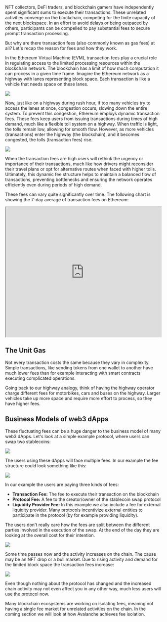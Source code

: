 NFT collectors, DeFi traders, and blockchain gamers have independently spent significant sums to execute their transactions. These unrelated activities converge on the blockchain, competing for the finite capacity of the next blockspace. In an effort to avoid delays or being outpaced by others, participants can be compelled to pay substantial fees to secure prompt transaction processing.

But why are there transaction fees (also commonly known as gas fees) at all? Let's recap the reason for fees and how they work.

In the Ethereum Virtual Machine (EVM), transaction fees play a crucial role in regulating access to the limited processing resources within the blockchain network. The blockchain has a limit of how much computation it can process in a given time frame. Imagine the Ethereum network as a highway with lanes representing block space. Each transaction is like a vehicle that needs space on these lanes.

![](/course-images/multi-chain-architecture/transaction-fees/low-demand.png)

Now, just like on a highway during rush hour, if too many vehicles try to access the lanes at once, congestion occurs, slowing down the entire system. To prevent this congestion, Ethereum employs dynamic transaction fees. These fees keep users from issuing transactions during times of high demand, much like a flexible toll system on a highway. When traffic is light, the tolls remain low, allowing for smooth flow. However, as more vehicles (transactions) enter the highway (the blockchain), and it becomes congested, the tolls (transaction fees) rise.

![](/course-images/multi-chain-architecture/transaction-fees/high-demand.png)

When the transaction fees are high users will rethink the urgency or importance of their transactions, much like how drivers might reconsider their travel plans or opt for alternative routes when faced with higher tolls. Ultimately, this dynamic fee structure helps to maintain a balanced flow of transactions, preventing bottlenecks and ensuring the network operates efficiently even during periods of high demand.

These fees can vary quite significantly over time. The following chart is showing the 7-day average of transaction fees on Ethereum:

<iframe width="100%" height="420" style={{border: 0}} src="https://www.theblock.co/data/on-chain-metrics/ethereum/average-transaction-fee-on-ethereum/embed" title="Average Transaction Fee on Ethereum (7DMA)"></iframe>

## The Unit Gas 

Not every transaction costs the same because they vary in complexity. Simple transactions, like sending tokens from one wallet to another have much lower fees than for example interacting with smart contracts executing complicated operations.

Going back to our highway analogy, think of having the highway operator charge different fees for motorbikes, cars and buses on the highway. Larger vehicles take up more space and require more effort to process, so they have higher fees.

## Business Models of web3 dApps

These fluctuating fees can be a huge danger to the business model of many web3 dApps. Let's look at a simple example protocol, where users can swap two stablecoins:

![](/course-images/multi-chain-architecture/transaction-fees/stablecoin-swap.png)

The users using these dApps will face multiple fees. In our example the fee structure could look something like this:

![](/course-images/multi-chain-architecture/transaction-fees/swap-fees-low.png)

In our example the users are paying three kinds of fees:

- **Transaction Fee:** The fee to execute their transaction on the blockchain
- **Protocol Fee:** A fee to the creator/owner of the stablecoin swap protocol
- **Liquidity Provider Fee:** In this example we also include a fee for external liquidity provider. Many protocols incentivize external entities to participate in the protocol (by for example providing liquidity).

The users don't really care how the fees are split between the different parties involved in the execution of the swap. At the end of the day they are looking at the overall cost for their intention.

![](/course-images/multi-chain-architecture/transaction-fees/user-price-expectation.png)

Some time passes now and the activity increases on the chain. The cause may be an NFT drop or a bull market. Due to rising activity and demand for the limited block space the transaction fees increase:

![](/course-images/multi-chain-architecture/transaction-fees/swap-fees-high.png)

Even though nothing about the protocol has changed and the increased chain activity may not even affect you in any other way, much less users will use the protocol now.

Many blockchain ecosystems are working on isolating fees, meaning not having a single fee market for unrelated activities on the chain. In the coming section we will look at how Avalanche achieves fee isolation.